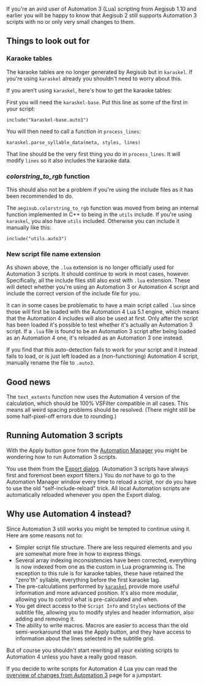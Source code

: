 If you're an avid user of Automation 3 (Lua) scripting from Aegisub 1.10 and earlier you will be happy to know that Aegisub 2 still supports Automation 3 scripts with no or only very small changes to them.

== Things to look out for ==

=== Karaoke tables ===
The karaoke tables are no longer generated by Aegisub but in <tt>karaskel</tt>. If you're using <tt>karaskel</tt> already you shouldn't need to worry about this.

If you aren't using <tt>karaskel</tt>, here's how to get the karaoke tables:

First you will need the <tt>karaskel-base</tt>. Put this line as some of the first in your script:

 include("karaskel-base.auto3")

You will then need to call a function in <code>process_lines</code>:

 karaskel.parse_syllable_data(meta, styles, lines)

That line should be the very first thing you do in <code>process_lines</code>. It will modify <code>lines</code> so it also includes the karaoke data.

=== ''colorstring_to_rgb'' function ===

This should also not be a problem if you're using the include files as it has been recommended to do.

The <code>aegisub.colorstring_to_rgb</code> function was moved from being an internal function implemented in C++ to being in the <tt>utils</tt> include. If you're using <tt>karaskel</tt>, you also have <tt>utils</tt> included. Otherwise you can include it manually like this:

 include("utils.auto3")

=== New script file name extension ===

As shown above, the <tt>.lua</tt> extension is no longer officially used for Automation 3 scripts. It should continue to work in most cases, however. Specifically, all the include files still also exist with <tt>.lua</tt> extension. These will detect whether you're using an Automation 3 or Automation 4 script and include the correct version of the include file for you.

It can in some cases be problematic to have a main script called <tt>.lua</tt> since those will first be loaded with the Automation 4 Lua 5.1 engine, which means that the Automation 4 includes will also be used at first. Only after the script has been loaded it's possible to test whether it's actually an Automation 3 script. If a <tt>.lua</tt> file is found to be an Automation 3 script after being loaded as an Automation 4 one, it's reloaded as an Automation 3 one instead.

If you find that this auto-detection fails to work for your script and it instead fails to load, or is just left loaded as a (non-functioning) Automation 4 script, manually rename the file to <tt>.auto3</tt>.

== Good news ==

The <code>text_extents</code> function now uses the Automation 4 version of the calculation, which should be 100% VSFilter compatible in all cases. This means all weird spacing problems should be resolved. (There might still be some half-pixel-off errors due to rounding.)

== Running Automation 3 scripts ==

With the Apply button gone from the [[Automation Manager]] you might be wondering how to run Automation 3 scripts.

You use them from the [[Exporting|Export dialog]]. (Automation 3 scripts have always first and foremost been export filters.) You do ''not'' have to go to the Automation Manager window every time to reload a script, nor do you have to use the old "self-include-reload" trick. All local Automation scripts are automatically reloaded whenever you open the Export dialog.

== Why use Automation 4 instead? ==

Since Automation 3 still works you might be tempted to continue using it. Here are some reasons not to:

* Simpler script file structure. There are less required elements and you are somewhat more free in how to express things.
* Several array indexing inconsistencies have been corrected, everything is now indexed from one as the custom in Lua programming is. The exception to this rule is for karaoke tables, these have retained the "zero'th" syllable, everything before the first karaoke tag.
* The pre-calculations performed by <tt>[[Automation 4 karaskel.lua|karaskel]]</tt> provide more useful information and more advanced position. It's also more modular, allowing you to control what is pre-calculated and when.
* You get direct access to the <code>Script Info</code> and <code>Styles</code> sections of the subtitle file, allowing you to modify styles and header information, also adding and removing it.
* The ability to write macros. Macros are easier to access than the old semi-workaround that was the Apply button, and they have access to information about the lines selected in the subtitle grid.

But of course you shouldn't start rewriting all your existing scripts to Automation 4 unless you have a really good reason.

If you decide to write scripts for Automation 4 Lua you can read the [[overview of changes from Automation 3]] page for a jumpstart.

{{Automation navbox}}